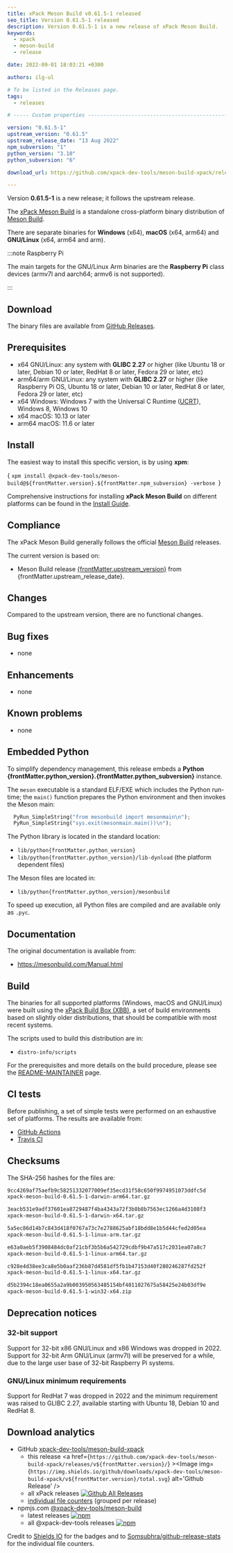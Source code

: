 ```yaml
---
title: xPack Meson Build v0.61.5-1 released
seo_title: Version 0.61.5-1 released
description: Version 0.61.5-1 is a new release of xPack Meson Build.
keywords:
  - xpack
  - meson-build
  - release

date: 2022-09-01 18:03:21 +0300

authors: ilg-ul

# To be listed in the Releases page.
tags:
  - releases

# ----- Custom properties -----------------------------------------------------

version: "0.61.5-1"
upstream_version: "0.61.5"
upstream_release_date: "13 Aug 2022"
npm_subversion: "1"
python_version: "3.10"
python_subversion: "6"

download_url: https://github.com/xpack-dev-tools/meson-build-xpack/releases/tag/v0.61.5-1/

---
```



Version **0.61.5-1** is a new release; it follows the upstream release.

<!-- truncate -->

<PageMetadata title={frontMatter.seo_title} />

The [xPack Meson Build](https://xpack-dev-tools.github.io/meson-build-xpack/)
is a standalone cross-platform binary distribution of
[Meson Build](https://mesonbuild.org).

There are separate binaries for **Windows** (x64),
**macOS** (x64, arm64)
and **GNU/Linux** (x64, arm64 and arm).

:::note Raspberry Pi

The main targets for the GNU/Linux Arm
binaries are the **Raspberry Pi** class devices (armv7l and aarch64;
armv6 is not supported).

:::

## Download

The binary files are available from <a href={frontMatter.download_url}>GitHub Releases</a>.

## Prerequisites

- x64 GNU/Linux: any system with **GLIBC 2.27** or higher
  (like Ubuntu 18 or later, Debian 10 or later, RedHat 8 or later,
  Fedora 29 or later, etc)
- arm64/arm GNU/Linux: any system with **GLIBC 2.27** or higher
  (like Raspberry Pi OS, Ubuntu 18 or later, Debian 10 or later, RedHat 8 or later,
  Fedora 29 or later, etc)
- x64 Windows: Windows 7 with the Universal C Runtime
  ([UCRT](https://support.microsoft.com/en-us/topic/update-for-universal-c-runtime-in-windows-c0514201-7fe6-95a3-b0a5-287930f3560c)),
  Windows 8, Windows 10
- x64 macOS: 10.13 or later
- arm64 macOS: 11.6 or later

## Install

The easiest way to install this specific version, is by using **xpm**:

<CodeBlock language="console"> {
`xpm install @xpack-dev-tools/meson-build@${frontMatter.version}.${frontMatter.npm_subversion} -verbose
`} </CodeBlock>

Comprehensive instructions for installing **xPack Meson Build** on different platforms
can be found in the [Install Guide](/docs/install/).

## Compliance

The xPack Meson Build generally follows the official
[Meson Build](https://mesonbuild.org) releases.

The current version is based on:

- Meson Build release
[{frontMatter.upstream_version}](https://github.com/mesonbuild/meson/releases/tag/{frontMatter.upstream_version}) from {frontMatter.upstream_release_date}.

## Changes

Compared to the upstream version, there are no functional changes.

## Bug fixes

- none

## Enhancements

- none

## Known problems

- none

## Embedded Python

To simplify dependency management, this release embeds a **Python
{frontMatter.python_version}.{frontMatter.python_subversion}** instance.

The `meson` executable is a standard ELF/EXE which includes the Python
run-time; the `main()` function prepares the Python environment and then
invokes the Meson main:

```python
  PyRun_SimpleString("from mesonbuild import mesonmain\n");
  PyRun_SimpleString("sys.exit(mesonmain.main())\n");
```

The Python library is located in the standard location:

- <code>lib/python{frontMatter.python_version}</code>
- <code>lib/python{frontMatter.python_version}/lib-dynload</code> (the platform dependent files)

The Meson files are located in:

- <code>lib/python{frontMatter.python_version}/mesonbuild</code>

To speed up execution, all Python files are compiled and are
available only as `.pyc`.

## Documentation

The original documentation is available from:

- https://mesonbuild.com/Manual.html

## Build

The binaries for all supported platforms
(Windows, macOS and GNU/Linux) were built using the
[xPack Build Box (XBB)](https://xpack.github.io/xbb/), a set
of build environments based on slightly older distributions, that should be
compatible with most recent systems.

The scripts used to build this distribution are in:

- `distro-info/scripts`

For the prerequisites and more details on the build procedure, please see the
[README-MAINTAINER](https://github.com/xpack-dev-tools/meson-build-xpack/blob/xpack/README-MAINTAINER.md) page.

## CI tests

Before publishing, a set of simple tests were performed on an exhaustive
set of platforms. The results are available from:

- [GitHub Actions](https://github.com/xpack-dev-tools/meson-build-xpack/actions/)
- [Travis CI](https://app.travis-ci.com/github/xpack-dev-tools/meson-build-xpack/builds/)

## Checksums

The SHA-256 hashes for the files are:

```txt
9cc4269af75aefb9c58251332077009ef35ecd31f58c650f9974951073ddfc5d
xpack-meson-build-0.61.5-1-darwin-arm64.tar.gz

3eacb531e9adf37601ea8729487f4ba4343a72f3b8b8b7563ec1266a4d3108f3
xpack-meson-build-0.61.5-1-darwin-x64.tar.gz

5a5ec86d14b7c843d418f0767a73c7e2788625abf18bdd8e1b5d44cfed2d05ea
xpack-meson-build-0.61.5-1-linux-arm.tar.gz

e63a0aeb5f3908484dc0af21cbf3b5b6a542729cdbf9b47a517c2031ea07a8c7
xpack-meson-build-0.61.5-1-linux-arm64.tar.gz

c928e4d38ee3ca8e5b0aaf236b87d4581df5fb1b47153d40f280246287fd252f
xpack-meson-build-0.61.5-1-linux-x64.tar.gz

d5b2394c18ea0655a2a9b003950563485154bf4011027675a58425e24b03df9e
xpack-meson-build-0.61.5-1-win32-x64.zip

```

## Deprecation notices

### 32-bit support

Support for 32-bit x86 GNU/Linux and x86 Windows was
dropped in 2022. Support for 32-bit Arm GNU/Linux (armv7l) will be preserved
for a while, due to the large user base of 32-bit Raspberry Pi systems.

### GNU/Linux minimum requirements

Support for RedHat 7 was dropped in 2022 and the
minimum requirement was raised to GLIBC 2.27, available starting
with Ubuntu 18, Debian 10 and RedHat 8.

## Download analytics

- GitHub [xpack-dev-tools/meson-build-xpack](https://github.com/xpack-dev-tools/meson-build-xpack/)
  - this release <a href={`https://github.com/xpack-dev-tools/meson-build-xpack/releases/v${frontMatter.version}/`} ><Image img={`https://img.shields.io/github/downloads/xpack-dev-tools/meson-build-xpack/v${frontMatter.version}/total.svg`} alt='Github Release' /></a>
  - all xPack releases [![Github All Releases](https://img.shields.io/github/downloads/xpack-dev-tools/meson-build-xpack/total.svg)](https://github.com/xpack-dev-tools/meson-build-xpack/releases/)
  - [individual file counters](https://somsubhra.github.io/github-release-stats/?username=xpack-dev-tools&repository=meson-build-xpack) (grouped per release)
- npmjs.com [@xpack-dev-tools/meson-build](https://www.npmjs.com/package/@xpack-dev-tools/meson-build)
  - latest releases [![npm](https://img.shields.io/npm/dw/@xpack-dev-tools/meson-build.svg)](https://www.npmjs.com/package/@xpack-dev-tools/meson-build/)
  - all @xpack-dev-tools releases [![npm](https://img.shields.io/npm/dt/@xpack-dev-tools/meson-build.svg)](https://www.npmjs.com/package/@xpack-dev-tools/meson-build/)

Credit to [Shields IO](https://shields.io) for the badges and to
[Somsubhra/github-release-stats](https://github.com/Somsubhra/github-release-stats)
for the individual file counters.
